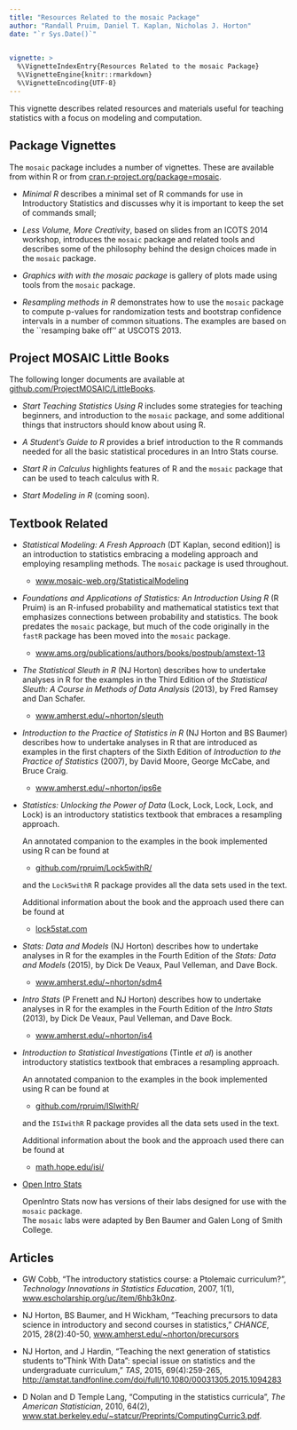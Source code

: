 ```yaml
---
title: "Resources Related to the mosaic Package"
author: "Randall Pruim, Daniel T. Kaplan, Nicholas J. Horton"
date: "`r Sys.Date()`"

  
vignette: >
  %\VignetteIndexEntry{Resources Related to the mosaic Package}
  %\VignetteEngine{knitr::rmarkdown}
  %\VignetteEncoding{UTF-8}
---
```




This vignette describes related resources and materials useful for teaching
statistics with a focus on modeling and computation.

## Package Vignettes

The `mosaic` package includes a number of vignettes. These are available 
from within R or from 
[cran.r-project.org/package=mosaic](http://cran.r-project.org/package=mosaic).

 * *Minimal R* describes a minimal set of R commands for use in 
	Introductory Statistics and discusses why it is important
		to keep the set of commands small;
		
 * *Less Volume, More Creativity*, based on slides from an 
	ICOTS 2014 workshop, introduces the `mosaic` package and related tools 
	and describes some of the philosophy behind the design choices made in the 
	`mosaic` package. 
	
 * *Graphics with with the mosaic package* is gallery of plots made 
	using tools from the `mosaic` package.
	
 * *Resampling methods in R* demonstrates how to use the `mosaic`
	package to compute p-values for randomization tests and bootstrap confidence 
	intervals in a number of common situations. The examples are based on the 
	``resamping bake off'' at USCOTS 2013.

## Project MOSAIC Little Books

The following longer documents are available at 
[github.com/ProjectMOSAIC/LittleBooks](https://github.com/ProjectMOSAIC/LittleBooks/blob/master/README.md).

 * *Start Teaching Statistics Using R* includes 
some strategies for teaching beginners, and introduction to the `mosaic` package,
and some additional things that instructors should know about using R.

 * *A Student's Guide to R* provides a brief introduction to 
the R commands needed for all the basic statistical procedures in 
an Intro Stats course.


 * *Start R in Calculus* highlights features 
of R and the `mosaic` package that can be used to teach 
calculus with R.

 * *Start Modeling in R* (coming soon).
 
## Textbook Related

 * *Statistical Modeling: A Fresh Approach* (DT Kaplan, second edition)]
is an introduction to statistics embracing a modeling approach and employing 
resampling methods. 
The `mosaic` package is used throughout.

    * [www.mosaic-web.org/StatisticalModeling](http://www.mosaic-web.org/StatisticalModeling)

 * *Foundations and Applications of Statistics: An Introduction Using R* (R Pruim) 
is an R-infused probability and mathematical statistics text that emphasizes 
connections between probability and statistics. The book predates the `mosaic` package, 
but much of the code originally in the `fastR` package has been moved into the `mosaic` package.

    * [www.ams.org/publications/authors/books/postpub/amstext-13](http://www.ams.org/publications/authors/books/postpub/amstext-13)

 * *The Statistical Sleuth in R* (NJ Horton)
		describes how to undertake analyses in R for the
		examples in the Third Edition of the
		*Statistical Sleuth: A Course in Methods of Data Analysis* (2013),
		by Fred Ramsey and Dan Schafer.

    * [www.amherst.edu/~nhorton/sleuth](http://www.amherst.edu/~nhorton/sleuth)

		
 * *Introduction to the Practice of Statistics in R* (NJ Horton and BS Baumer)
		describes how to undertake analyses in R that are introduced as examples in the first
		chapters of the Sixth Edition of *Introduction to the Practice of
		Statistics* (2007), by David Moore, George McCabe,
		and Bruce Craig. 
		
    * [www.amherst.edu/~nhorton/ips6e](http://www.amherst.edu/~nhorton/ips6e) 

 * *Statistics: Unlocking the Power of Data* (Lock, Lock, Lock, Lock, and Lock) 
		is an introductory statistics textbook that embraces a resampling approach. 
		
    An annotated companion to the examples in the book implemented using R can be found at 
		
    * [github.com/rpruim/Lock5withR/](https://github.com/rpruim/Lock5withR/blob/master/README.md)
    
    and the `Lock5withR` R package provides all the data sets used in the text.
		
    Additional information about the book and the approach used there can be found at
		
    * [lock5stat.com](http://lock5stat.com) 
		

 * *Stats: Data and Models* (NJ Horton)
		describes how to undertake analyses in R for the
		examples in the Fourth Edition of the
		*Stats: Data and Models* (2015),
		by Dick De Veaux, Paul Velleman, and Dave Bock.

    * [www.amherst.edu/~nhorton/sdm4](http://www.amherst.edu/~nhorton/sdm4)

 * *Intro Stats* (P Frenett and NJ Horton)
		describes how to undertake analyses in R for the
		examples in the Fourth Edition of the
		*Intro Stats* (2013),
		by Dick De Veaux, Paul Velleman, and Dave Bock.

    * [www.amherst.edu/~nhorton/is4](http://www.amherst.edu/~nhorton/is4)


 * *Introduction to Statistical Investigations* (Tintle *et al*) 
		is another introductory statistics textbook that embraces a resampling approach. 
		
    An annotated companion to the examples in the book implemented using R can be found at 
		
    * [github.com/rpruim/ISIwithR/](https://github.com/rpruim/ISIwithR/blob/master/README.md)
    
    and the `ISIwithR` R package provides all the data sets used in the text.
    
    Additional information about the book and the approach used there can be found at
		
    * [math.hope.edu/isi/](http://math.hope.edu/isi/)
		
  * [Open Intro Stats](https://www.openintro.org/stat/labs.php)
  
    OpenIntro Stats now has versions of their labs designed for 
    use with the `mosaic` package.  
    The `mosaic` labs were adapted by 
    Ben Baumer and Galen Long of Smith College.

## Articles
 * GW Cobb, "The introductory statistics course: a Ptolemaic curriculum?", 
   *Technology Innovations in Statistics Education*, 2007, 1(1), 
   [www.escholarship.org/uc/item/6hb3k0nz](http://www.escholarship.org/uc/item/6hb3k0nz).

 * NJ Horton, BS Baumer, and H Wickham, "Teaching precursors to data science in introductory and second courses in statistics," *CHANCE*, 2015, 28(2):40-50, 
 [www.amherst.edu/~nhorton/precursors](http://www.amherst.edu/~nhorton/precursors)

 * NJ Horton, and J Hardin, "Teaching the next generation of statistics students to "Think With Data": special issue on statistics and the undergraduate curriculum," *TAS*, 2015, 69(4):259-265, 
 [http://amstat.tandfonline.com/doi/full/10.1080/00031305.2015.1094283](http://amstat.tandfonline.com/doi/full/10.1080/00031305.2015.1094283)
 
 * D Nolan and D Temple Lang, "Computing in the statistics curricula", 
*The American Statistician*, 2010, 64(2), 
[www.stat.berkeley.edu/~statcur/Preprints/ComputingCurric3.pdf](http://www.stat.berkeley.edu/~statcur/Preprints/ComputingCurric3.pdf).

